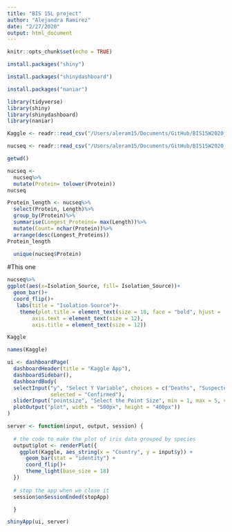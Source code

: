 ```yaml
---
title: "BIS 15L project"
author: "Alejandra Ramirez"
date: "2/27/2020"
output: html_document
---
```


```r
knitr::opts_chunk$set(echo = TRUE)
```

```r
install.packages("shiny")

```

```r
install.packages("shinydashboard")
```

```r
install.packages("naniar")
```


```r
library(tidyverse)
library(shiny)
library(shinydashboard)
library(naniar)
```


```r
Kaggle <- readr::read_csv("/Users/aleram15/Documents/GitHub/BIS15W2020_Project_ARamirez/Project/Kaggledata.csv")
```

```r
nucseq <- readr::read_csv("/Users/aleram15/Documents/GitHub/BIS15W2020_Project_ARamirez/Project/sequences.csv")
```

```r
getwd()
```


```r
nucseq <-
  nucseq%>%
  mutate(Protein= tolower(Protein))
nucseq
```



```r
Protein_length <- nucseq%>%
  select(Protein, Length)%>%
  group_by(Protein)%>%
  summarise(Longest_Proteins= max(Length))%>%
  mutate(Count= nchar(Protein))%>%
  arrange(desc(Longest_Proteins))
Protein_length
```





```r
  unique(nucseq$Protein)
```


#This one 

```r
nucseq%>%
ggplot(aes(x=Isolation_Source, fill= Isolation_Source))+
  geom_bar()+
  coord_flip()+
   labs(title = "Isolation Source")+
    theme(plot.title = element_text(size = 18, face = "bold", hjust = .5),
        axis.text = element_text(size = 12),
        axis.title = element_text(size = 12))
```

```r
Kaggle
```

```r
names(Kaggle)
```


```r
ui <- dashboardPage(
  dashboardHeader(title = "Kaggle App"),
  dashboardSidebar(),
  dashboardBody(
  selectInput("y", "Select Y Variable", choices = c("Deaths", "Suspected", "Confirmed"),
              selected = "Confirmed"),
  sliderInput("pointsize", "Select the Point Size", min = 1, max = 5, value = 2, step = 0.5),
  plotOutput("plot", width = "500px", height = "400px"))
)

server <- function(input, output, session) { 
  
  # the code to make the plot of iris data grouped by species
  output$plot <- renderPlot({
    ggplot(Kaggle, aes_string(x = "Country", y = input$y)) + 
      geom_bar(stat = "identity") +
      coord_flip()+
      theme_light(base_size = 18)
  })
  
  # stop the app when we close it
  session$onSessionEnded(stopApp)

  }

shinyApp(ui, server)

```








